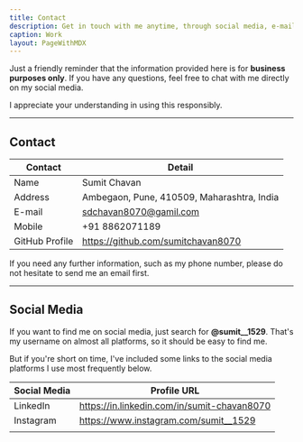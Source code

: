 ```yaml
---
title: Contact
description: Get in touch with me anytime, through social media, e-mail, or phone number.
caption: Work
layout: PageWithMDX
---
```


Just a friendly reminder that the information provided here is for **business purposes only**. If you have any questions, feel free to chat with me directly on my social media.

I appreciate your understanding in using this responsibly.

---

## Contact

| Contact        | Detail                                     |
| -------------- | ------------------------------------------ |
| Name           | Sumit Chavan                               |
| Address        | Ambegaon, Pune, 410509, Maharashtra, India |
| E-mail         | sdchavan8070@gamil.com                     |
| Mobile         | +91 8862071189                                 |
| GitHub Profile | https://github.com/sumitchavan8070         |

If you need any further information, such as my phone number, please do not hesitate to send me an email first.

---

## Social Media

If you want to find me on social media, just search for **@sumit\_\_1529**. That's my username on almost all platforms, so it should be easy to find me.

But if you're short on time, I've included some links to the social media platforms I use most frequently below.

| Social Media | Profile URL                                 |
| ------------ | ------------------------------------------- |
| LinkedIn     | https://in.linkedin.com/in/sumit-chavan8070 |
| Instagram    | https://www.instagram.com/sumit__1529       |
|              |
